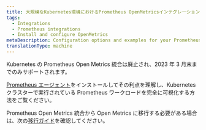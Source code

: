 ```yaml
---
title: 大規模なKubernetes環境におけるPrometheus OpenMetricsインテグレーションの設定
tags:
  - Integrations
  - Prometheus integrations
  - Install and configure OpenMetrics
metaDescription: Configuration options and examples for your Prometheus OpenMetrics integration with New Relic in Docker and Kubernetes environments.
translationType: machine
---
```


<Callout variant="important">
  Kubernetes の Prometheus Open Metrics 統合は廃止され、2023 年 3 月末までのみサポートされます。
</Callout>

[Prometheus エージェント](/docs/infrastructure/prometheus-integrations/install-configure-prometheus-agent/install-prometheus-agent)をインストールしてその利点を理解し、Kubernetes クラスターで実行されている Prometheus ワークロードを完全に可視化する方法をご覧ください。

Prometheus Open Metrics 統合から Open Metrics に移行する必要がある場合は、次の[移行ガイド](/docs/infrastructure/prometheus-integrations/install-configure-prometheus-agent/migration-guide)を確認してください。